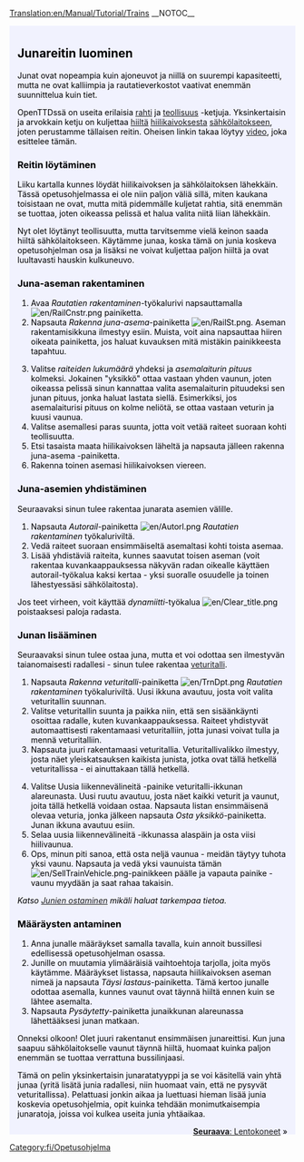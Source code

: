 [[Translation:en/Manual/Tutorial/Trains]]
__NOTOC__
{{en/Tabs|5|3
|fi/Manual/Tutorial/Opetusohjelma|1. Aloittaminen<!--
-->|fi/Manual/Tutorial/Opetusohjelma/Bussit|2. Linja-autot<!--
-->|fi/Manual/Tutorial/Opetusohjelma/Junat|3. Junat<!--
-->|fi/Manual/Tutorial/Opetusohjelma/Lentokoneet|4. Lentokoneet<!--
-->|fi/Manual/Tutorial/Opetusohjelma/Yhteenveto|5. Yhteenveto}}
<div style="padding:.5em 1em 1em 1em; border-top:none; background-color:#f1f2fe; color:#000;">
{{fi/Tutorial}}
==Junareitin luominen==
Junat ovat nopeampia kuin ajoneuvot ja niillä on suurempi kapasiteetti, mutta ne ovat kalliimpia ja rautatieverkostot vaativat enemmän suunnittelua kuin tiet.

OpenTTDssä on useita erilaisia [[fi/Rahti|rahti]] ja [[fi/Teollisuus|teollisuus]] -ketjuja. Yksinkertaisin ja arvokkain ketju on kuljettaa [[fi/Hiili|hiiltä]] [[fi/Manual/Base Set/Industries/Hiilikaivos|hiilikaivoksesta]] [[fi/Sähkölaitos|sähkölaitokseen]], joten perustamme tällaisen reitin. Oheisen linkin takaa löytyy [http://www.cs.helsinki.fi/u/ihonkone/ottd_tut.ogg video], joka esittelee tämän.

===Reitin löytäminen===
Liiku kartalla kunnes löydät hiilikaivoksen ja sähkölaitoksen lähekkäin. Tässä opetusohjelmassa ei ole niin paljon väliä sillä, miten kaukana toisistaan ne ovat, mutta mitä pidemmälle kuljetat rahtia, sitä enemmän se tuottaa, joten oikeassa pelissä et halua valita niitä liian lähekkäin.

{{en/Phototable|[[File:en/tutorial1.png|400px]]|Sähkölaitos ja sen lähellä oleva hiilikaivos|none}}

Nyt olet löytänyt teollisuutta, mutta tarvitsemme vielä keinon saada hiiltä sähkölaitokseen. Käytämme junaa, koska tämä on junia koskeva opetusohjelman osa ja lisäksi ne voivat kuljettaa paljon hiiltä ja ovat luultavasti hauskin kulkuneuvo.

===Juna-aseman rakentaminen===
{{en/Phototable|[[File:fi/Railroad Construction.png]]|Rautatien rakentaminen -työkalurivi.|none|6=:}}
#Avaa ''Rautatien rakentaminen''-työkalurivi napsauttamalla [[File:en/RailCnstr.png]] painiketta.
#Napsauta ''Rakenna juna-asema''-painiketta [[File:en/RailSt.png]]. Aseman rakentamisikkuna ilmestyy esiin. Muista, voit aina napsauttaa hiiren oikeata painiketta, jos haluat kuvauksen mitä mistäkin painikkeesta tapahtuu.
{{en/Phototable|[[File:fi/stationgui.png]]|Rautatieaseman valintaikkuna|none|6=:}}
<ol start="3">
<li>Valitse ''raiteiden lukumäärä'' yhdeksi ja ''asemalaiturin pituus'' kolmeksi. Jokainen "yksikkö" ottaa vastaan yhden vaunun, joten oikeassa pelissä sinun kannattaa valita asemalaiturin pituudeksi sen junan pituus, jonka haluat lastata siellä. Esimerkiksi, jos asemalaiturisi pituus on kolme neliötä, se ottaa vastaan veturin ja kuusi vaunua.
<li>Valitse asemallesi paras suunta, jotta voit vetää raiteet suoraan kohti teollisuutta.
<li>Etsi tasaista maata hiilikaivoksen läheltä ja napsauta jälleen rakenna juna-asema -painiketta.
<li>Rakenna toinen asemasi hiilikaivoksen viereen.
</ol>
{{en/Phototable|[[File:en/tutorial2.png|400px]]|Juna-asemasi teollisuuksien vieressä|none|6=:}}

===Juna-asemien yhdistäminen===
Seuraavaksi sinun tulee rakentaa junarata asemien välille.

#Napsauta ''Autorail''-painiketta [[File:en/Autorl.png]] ''Rautatien rakentaminen'' työkaluriviltä.
#Vedä raiteet suoraan ensimmäiseltä asemaltasi kohti toista asemaa. 
#Lisää yhdistäviä raiteita, kunnes saavutat toisen aseman (voit rakentaa kuvankaappauksessa näkyvän radan oikealle käyttäen autorail-työkalua kaksi kertaa - yksi suoralle osuudelle ja toinen lähestyessäsi sähkölaitosta).
{{en/Phototable|[[File:en/tutorial3.png|400px]]|Asemien yhdistäminen|none|6=:}}

Jos teet virheen, voit käyttää ''dynamiitti''-työkalua [[File:en/Clear title.png]] poistaaksesi paloja radasta.

===Junan lisääminen===
Seuraavaksi sinun tulee ostaa juna, mutta et voi odottaa sen ilmestyvän taianomaisesti radallesi - sinun tulee rakentaa [[fi/Veturitalli|veturitalli]].

#Napsauta ''Rakenna veturitalli''-painiketta [[File:en/TrnDpt.png]] ''Rautatien rakentaminen'' työkaluriviltä. Uusi ikkuna avautuu, josta voit valita veturitallin suunnan.
#Valitse veturitallin suunta ja paikka niin, että sen sisäänkäynti osoittaa radalle, kuten kuvankaappauksessa. Raiteet yhdistyvät automaattisesti rakentamaasi veturitalliin, jotta junasi voivat tulla ja mennä veturitalliin.
#Napsauta juuri rakentamaasi veturitallia. Veturitallivalikko ilmestyy, josta näet yleiskatsauksen kaikista junista, jotka ovat tällä hetkellä veturitallissa - ei ainuttakaan tällä hetkellä.
{{en/Phototable|[[File:fi/tutorial4.png|400px]]|Veturitallin ikkuna|none|6=:}}
<ol start="4">
<li>Valitse Uusia liikennevälineitä -painike veturitalli-ikkunan alareunasta. Uusi ruutu avautuu, josta näet kaikki veturit ja vaunut, joita tällä hetkellä voidaan ostaa. Napsauta listan ensimmäisenä olevaa veturia, jonka jälkeen napsauta ''Osta yksikkö''-painiketta. Junan ikkuna avautuu esiin.
<li>Selaa uusia liikennevälineitä -ikkunassa alaspäin ja osta viisi hiilivaunua.
<li>Ops, minun piti sanoa, että osta neljä vaunua - meidän täytyy tuhota yksi vaunu. Napsauta ja vedä yksi vaunuista tämän [[File:en/SellTrainVehicle.png]]-painikkeen päälle ja vapauta painike - vaunu myydään ja saat rahaa takaisin.
</ol>
''Katso [[fi/Junien ostaminen|Junien ostaminen]] mikäli haluat tarkempaa tietoa.''

===Määräysten antaminen===
#Anna junalle määräykset samalla tavalla, kuin annoit bussillesi edellisessä opetusohjelman osassa.
#Junille on muutamia ylimääräisiä vaihtoehtoja tarjolla, joita myös käytämme. Määräykset listassa, napsauta hiilikaivoksen aseman nimeä ja napsauta ''Täysi lastaus''-painiketta. Tämä kertoo junalle odottaa asemalla, kunnes vaunut ovat täynnä hiiltä ennen kuin se lähtee asemalta.
#Napsauta ''Pysäytetty''-painiketta junaikkunan alareunassa lähettääksesi junan matkaan.

Onneksi olkoon! Olet juuri rakentanut ensimmäisen junareittisi. Kun juna saapuu sähkölaitokselle vaunut täynnä hiiltä, huomaat kuinka paljon enemmän se tuottaa verrattuna bussilinjaasi.

Tämä on pelin yksinkertaisin junaratatyyppi ja se voi käsitellä vain yhtä junaa (yritä lisätä junia radallesi, niin huomaat vain, että ne pysyvät veturitallissa). Pelattuasi jonkin aikaa ja luettuasi hieman lisää junia koskevia opetusohjelmia, opit kuinka tehdään monimutkaisempia junaratoja, joissa voi kulkea useita junia yhtäaikaa.

<span style="float: right">[[en/Opetusohjelma|'''Seuraava''': Lentokoneet]] &raquo;</span>
</div>
[[Category:fi/Opetusohjelma]]